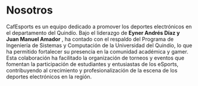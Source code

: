 
<MDXLayout>

# Nosotros

CafEsports es un equipo dedicado a promover los deportes electrónicos en el departamento del Quindío. Bajo el liderazgo de 
<strong className="font-normal text-red-300">Eyner Andrés Díaz y Juan Manuel Amador</strong>
, ha contado con el respaldo del Programa de Ingeniería de Sistemas y Computación de la Universidad del Quindío, lo que ha permitido fortalecer su presencia en la comunidad académica y gamer. Esta colaboración ha facilitado la organización de torneos y eventos que fomentan la participación de estudiantes y entusiastas de los eSports, contribuyendo al crecimiento y profesionalización de la escena de los deportes electrónicos en la región.

</MDXLayout>